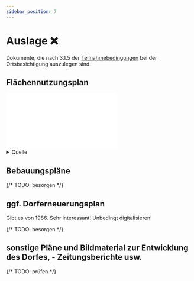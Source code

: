 ```yaml
---
sidebar_position: 7
---
```



# Auslage ❌

Dokumente, die nach 3.1.5 der [Teilnahmebedingungen](/teilnahmebedingungen.pdf)
bei der Ortsbesichtigung auszulegen sind.

## Flächennutzungsplan

<div className={styles.embeddedPdf}>
<embed src="/flaechennutzungsplan.pdf"/>
</div>

<details>
  <summary>Quelle</summary>

Diese Arbeitsfassung des Flächennutzungsplans hat Levin am 6. September 2023 von
der Gemeinde Nordstemmen bekommen. Yannik Marcao schrieb dazu:

> Ich verweise darauf, dass sich um eine nicht genehmigte Arbeitsfassung handelt
> und sich der Flächennutzungsplan der Gemeinde Nordstemmen derzeit in
> Neuaufstellung befindet. Solange der Flächennutzungsplan nicht in Gänze
> neuaufgestellt ist, gilt der Flächennutzungsplan mit all seinen wirksamen
> Änderungen/Berichtigungen, so wie Sie ihn in der Arbeitsfassung entnehmen
> können.

</details>

## Bebauungspläne

{/* TODO: besorgen */}

## ggf. Dorferneuerungsplan

Gibt es von 1986. Sehr interessant! Unbedingt digitalisieren!

{/* TODO: besorgen */}

## sonstige Pläne und Bildmaterial zur Entwicklung des Dorfes, - Zeitungsberichte usw.

{/* TODO: prüfen */}
